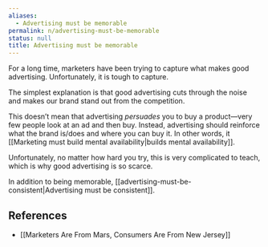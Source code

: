 ```yaml
---
aliases:
  - Advertising must be memorable
permalink: n/advertising-must-be-memorable
status: null
title: Advertising must be memorable
---
```

For a long time, marketers have been trying to capture what makes good advertising. Unfortunately, it is tough to capture.

The simplest explanation is that good advertising cuts through the noise and makes our brand stand out from the competition.

This doesn’t mean that advertising _persuades_ you to buy a product—very few people look at an ad and then buy. Instead, advertising should reinforce what the brand is/does and where you can buy it. In other words, it [[Marketing must build mental availability|builds mental availability]].

Unfortunately, no matter how hard you try, this is very complicated to teach, which is why good advertising is so scarce.

In addition to being memorable, [[advertising-must-be-consistent|Advertising must be consistent]].

## References

- [[Marketers Are From Mars, Consumers Are From New Jersey]]
